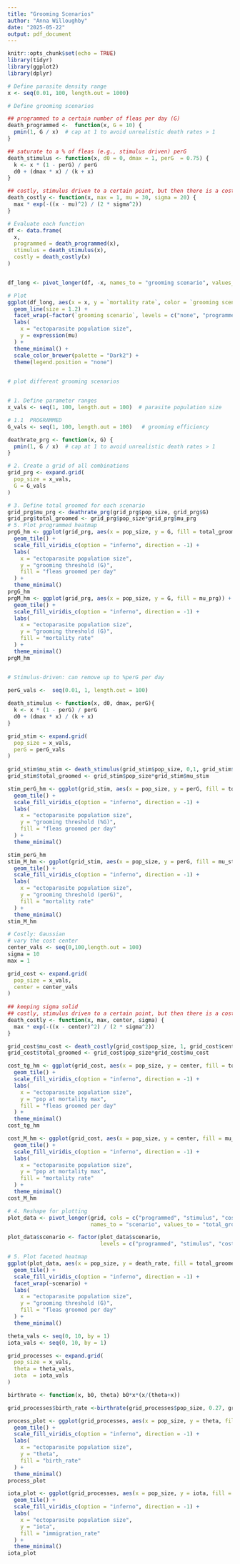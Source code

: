 ```yaml
---
title: "Grooming Scenarios"
author: "Anna Willoughby"
date: "2025-05-22"
output: pdf_document
---
```


```r
knitr::opts_chunk$set(echo = TRUE)
library(tidyr)
library(ggplot2)
library(dplyr)
```

```r
# Define parasite density range
x <- seq(0.01, 100, length.out = 1000)

# Define grooming scenarios 

## programmed to a certain number of fleas per day (G)
death_programmed <-  function(x, G = 10) {
  pmin(1, G / x)  # cap at 1 to avoid unrealistic death rates > 1
} 

## saturate to a % of fleas (e.g., stimulus driven) perG
death_stimulus <- function(x, d0 = 0, dmax = 1, perG  = 0.75) {
  k <- x * (1 - perG) / perG
  d0 + (dmax * x) / (k + x)
}

## costly, stimulus driven to a certain point, but then there is a cost 
death_costly <- function(x, max = 1, mu = 30, sigma = 20) {
  max * exp(-((x - mu)^2) / (2 * sigma^2))
}

# Evaluate each function
df <- data.frame(
  x,
  programmed = death_programmed(x),
  stimulus = death_stimulus(x),
  costly = death_costly(x)
)


df_long <- pivot_longer(df, -x, names_to = "grooming scenario", values_to = "mortality rate")

# Plot
ggplot(df_long, aes(x = x, y = `mortality rate`, color = `grooming scenario`)) +
  geom_line(size = 1.2) +
  facet_wrap(~factor(`grooming scenario`, levels = c("none", "programmed", "stimulus", "costly")))  +
  labs(
    x = "ectoparasite population size",
    y = expression(mu)
  ) +
  theme_minimal() +
  scale_color_brewer(palette = "Dark2") + 
  theme(legend.position = "none")
  
```


```r
# plot different grooming scenarios 


# 1. Define parameter ranges
x_vals <- seq(1, 100, length.out = 100)  # parasite population size 

# 1.1  PROGRAMMED
G_vals <- seq(1, 100, length.out = 100)   # grooming efficiency

deathrate_prg <- function(x, G) {
  pmin(1, G / x)  # cap at 1 to avoid unrealistic death rates > 1
} 

# 2. Create a grid of all combinations
grid_prg <- expand.grid(
  pop_size = x_vals,
  G = G_vals
)

# 3. Define total groomed for each scenario
grid_prg$mu_prg <- deathrate_prg(grid_prg$pop_size, grid_prg$G)
grid_prg$total_groomed <- grid_prg$pop_size*grid_prg$mu_prg
# 5. Plot programmed heatmap
prgG_hm <- ggplot(grid_prg, aes(x = pop_size, y = G, fill = total_groomed)) +
  geom_tile() +
  scale_fill_viridis_c(option = "inferno", direction = -1) +
  labs(
    x = "ectoparasite population size",
    y = "grooming threshold (G)",
    fill = "fleas groomed per day"
  ) +
  theme_minimal()
prgG_hm
prgM_hm <- ggplot(grid_prg, aes(x = pop_size, y = G, fill = mu_prg)) +
  geom_tile() +
  scale_fill_viridis_c(option = "inferno", direction = -1) +
  labs(
    x = "ectoparasite population size",
    y = "grooming threshold (G)",
    fill = "mortality rate"
  ) +
  theme_minimal()
prgM_hm


# Stimulus-driven: can remove up to %perG per day 
 
perG_vals <-  seq(0.01, 1, length.out = 100)

death_stimulus <- function(x, d0, dmax, perG){
  k <- x * (1 - perG) / perG
  d0 + (dmax * x) / (k + x)
} 

grid_stim <- expand.grid(
  pop_size = x_vals,
  perG = perG_vals
)
  
grid_stim$mu_stim <- death_stimulus(grid_stim$pop_size, 0,1, grid_stim$perG) 
grid_stim$total_groomed <- grid_stim$pop_size*grid_stim$mu_stim

stim_perG_hm <- ggplot(grid_stim, aes(x = pop_size, y = perG, fill = total_groomed)) +
  geom_tile() +
  scale_fill_viridis_c(option = "inferno", direction = -1) +
  labs(
    x = "ectoparasite population size",
    y = "grooming threshold (%G)",
    fill = "fleas groomed per day"
  ) +
  theme_minimal()

stim_perG_hm
stim_M_hm <- ggplot(grid_stim, aes(x = pop_size, y = perG, fill = mu_stim)) +
  geom_tile() +
  scale_fill_viridis_c(option = "inferno", direction = -1) +
  labs(
    x = "ectoparasite population size",
    y = "grooming threshold (perG)",
    fill = "mortality rate"
  ) +
  theme_minimal()
stim_M_hm 

# Costly: Gaussian 
# vary the cost center 
center_vals <- seq(0,100,length.out = 100)
sigma = 10
max = 1

grid_cost <- expand.grid(
  pop_size = x_vals,
  center = center_vals
)
  
## keeping sigma solid
## costly, stimulus driven to a certain point, but then there is a cost 
death_costly <- function(x, max, center, sigma) {
  max * exp(-((x - center)^2) / (2 * sigma^2))
}

grid_cost$mu_cost <- death_costly(grid_cost$pop_size, 1, grid_cost$center, 10) 
grid_cost$total_groomed <- grid_cost$pop_size*grid_cost$mu_cost

cost_tg_hm <- ggplot(grid_cost, aes(x = pop_size, y = center, fill = total_groomed)) +
  geom_tile() +
  scale_fill_viridis_c(option = "inferno", direction = -1) +
  labs(
    x = "ectoparasite population size",
    y = "pop at mortality max",
    fill = "fleas groomed per day"
  ) +
  theme_minimal()
cost_tg_hm

cost_M_hm <- ggplot(grid_cost, aes(x = pop_size, y = center, fill = mu_cost)) +
  geom_tile() +
  scale_fill_viridis_c(option = "inferno", direction = -1) +
  labs(
    x = "ectoparasite population size",
    y = "pop at mortality max",
    fill = "mortality rate"
  ) +
  theme_minimal()
cost_M_hm

# 4. Reshape for plotting
plot_data <- pivot_longer(grid, cols = c("programmed", "stimulus", "costly"),
                          names_to = "scenario", values_to = "total_groomed")

plot_data$scenario <- factor(plot_data$scenario,
                             levels = c("programmed", "stimulus", "costly"))

# 5. Plot faceted heatmap
ggplot(plot_data, aes(x = pop_size, y = death_rate, fill = total_groomed)) +
  geom_tile() +
  scale_fill_viridis_c(option = "inferno", direction = -1) +
  facet_wrap(~scenario) +
  labs(
    x = "ectoparasite population size",
    y = "grooming threshold (G)",
    fill = "fleas groomed per day"
  ) +
  theme_minimal()

```
```r

theta_vals <- seq(0, 10, by = 1)
iota_vals <- seq(0, 10, by = 1) 

grid_processes <- expand.grid(
  pop_size = x_vals,
  theta = theta_vals,
  iota  = iota_vals
)

birthrate <- function(x, b0, theta) b0*x*(x/(theta+x))

grid_processes$birth_rate <-birthrate(grid_processes$pop_size, 0.27, grid_processes$theta)

process_plot <- ggplot(grid_processes, aes(x = pop_size, y = theta, fill = birth_rate)) +
  geom_tile() +
  scale_fill_viridis_c(option = "inferno", direction = -1) +
  labs(
    x = "ectoparasite population size",
    y = "theta",
    fill = "birth_rate"
  ) +
  theme_minimal()
process_plot

iota_plot <- ggplot(grid_processes, aes(x = pop_size, y = iota, fill = iota)) +
  geom_tile() +
  scale_fill_viridis_c(option = "inferno", direction = -1) +
  labs(
    x = "ectoparasite population size",
    y = "iota",
    fill = "immigration_rate"
  ) +
  theme_minimal()
iota_plot

```

